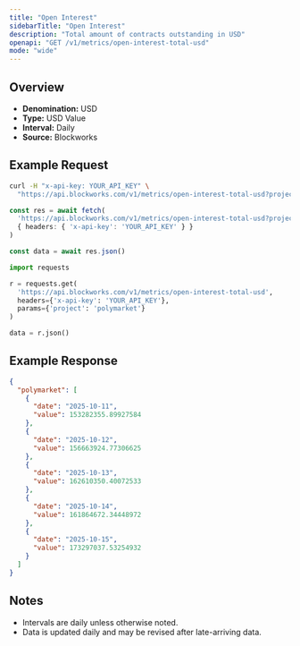 ```yaml
---
title: "Open Interest"
sidebarTitle: "Open Interest"
description: "Total amount of contracts outstanding in USD"
openapi: "GET /v1/metrics/open-interest-total-usd"
mode: "wide"
---
```


## Overview

- **Denomination:** USD
- **Type:** USD Value
- **Interval:** Daily
- **Source:** Blockworks

## Example Request

<CodeGroup>

```bash cURL
curl -H "x-api-key: YOUR_API_KEY" \
  "https://api.blockworks.com/v1/metrics/open-interest-total-usd?project=polymarket"
```

```typescript TypeScript
const res = await fetch(
  'https://api.blockworks.com/v1/metrics/open-interest-total-usd?project=polymarket',
  { headers: { 'x-api-key': 'YOUR_API_KEY' } }
)

const data = await res.json()
```

```python Python
import requests

r = requests.get(
  'https://api.blockworks.com/v1/metrics/open-interest-total-usd',
  headers={'x-api-key': 'YOUR_API_KEY'},
  params={'project': 'polymarket'}
)

data = r.json()
```

</CodeGroup>

## Example Response

```json
{
  "polymarket": [
    {
      "date": "2025-10-11",
      "value": 153282355.89927584
    },
    {
      "date": "2025-10-12",
      "value": 156663924.77306625
    },
    {
      "date": "2025-10-13",
      "value": 162610350.40072533
    },
    {
      "date": "2025-10-14",
      "value": 161864672.34448972
    },
    {
      "date": "2025-10-15",
      "value": 173297037.53254932
    }
  ]
}
```

## Notes
- Intervals are daily unless otherwise noted.
- Data is updated daily and may be revised after late-arriving data.